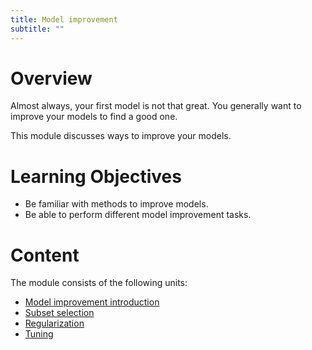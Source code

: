 ```yaml
---
title: Model improvement
subtitle: ""
---
```



# Overview
Almost always, your first model is not that great. You generally want to improve your models to find a good one.

This module discusses ways to improve your models. 

# Learning Objectives

* Be familiar with methods to improve models.
* Be able to perform different model improvement tasks.


# Content

The module consists of the following units:

* [Model improvement introduction](./model-improvement-introduction/model-improvement-introduction.qmd)
* [Subset selection](./model-improvement-subset/model-improvement-subset.qmd)
* [Regularization](./model-improvement-regularization/model-improvement-regularization.qmd)
* [Tuning](./model-improvement-tuning/model-improvement-tuning.qmd)
